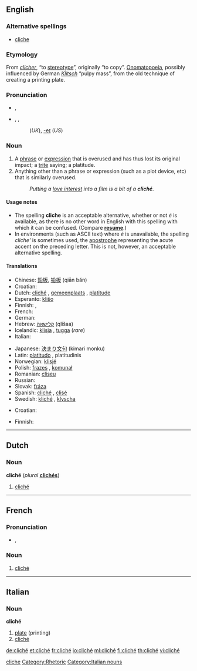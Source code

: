 ==English==

===Alternative spellings===
* [[cliche]]

===Etymology===
From {{etyl|fr}} ''[[clicher]]'', “to [[stereotype]]”, originally “to copy”. [[onomatopoeia|Onomatopoeia]], possibly influenced by German ''[[Klitsch]]'' “pulpy mass”, from the old technique of creating a printing plate.

===Pronunciation===
* {{a|UK}} {{IPA|/ˈkliːʃeɪ/}}, {{SAMPA|/"kli:SeI/}}
* {{a|US}} {{enPR|klē-shāʹ}}, {{IPA|/kliːˈʃeɪ/}}, {{SAMPA|/kli:"SeI/}}
*: {{rhymes|iːʃeɪ}} (''UK''), [[Rhymes:English:-eɪ|-eɪ]] (''US'')

===Noun===
{{wikipedia}}
{{en-noun}}

# A [[phrase]] or [[expression]] that is overused and has thus lost its original impact; a [[trite]] saying; a platitude.
# Anything other than a phrase or expression (such as a plot device, etc) that is similarly overused.
#: ''Putting a [[love interest]] into a film is a bit of a '''cliché'''.''

====Usage notes====
* The spelling '''cliche''' is an acceptable alternative, whether or not ''é'' is available, as there is no other word in English with this spelling with which it can be confused. (Compare '''[[resume]]'''.)
* In environments (such as ASCII text) where ''é'' is unavailable, the spelling ''cliche' '' is sometimes used, the [[apostrophe]] representing the acute accent on the preceding letter. This is not, however, an acceptable alternative spelling.

====Translations====
{{trans-top|overused phrase or expression}}
* Chinese: [[鉛板]], [[铅板]] (qiān bǎn)
* Croatian: {{t-|hr|kliše|m}}
* Dutch: [[#Dutch|cliché]] {{n}}, [[gemeenplaats]] {{f}}, [[platitude]] {{f}}
* Esperanto: [[kliŝo]]
* Finnish: {{t-|fi|klisee}}, {{t-|fi|latteus}}
* French: {{t+|fr|cliché|m}}
* German: {{t+|de|Klischee|n}}
* Hebrew: [[קלישאה]] (qlišaa) {{f}}
* Icelandic: [[klisja]] {{f}}, [[tugga]] {{f}} (''rare'')
* Italian: {{t-|it|cliché|m}}
{{trans-mid}}
* Japanese: [[決まり文句]] (kimari monku)
* Latin: [[platitudo]] {{f}} {{italbrac|nominative}}, platitudinis {{italbrac|genitive}}
* Norwegian: [[klisjé]] {{n}}
* Polish: [[frazes]] {{m}}, [[komunał]] {{m}}
* Romanian: [[clişeu]] {{n}}
* Russian: {{t+|ru|клише|n|tr=klišé|sc=Cyrl}}
* Slovak: [[fráza]] {{f}}
* Spanish: [[#Spanish|cliché]] {{m}}, [[clisé]] {{m}}
* Swedish: [[kliché]] {{c}}, [[klyscha]] {{c}}
{{trans-bottom}}

{{trans-top|anything (other than a phrase) that is overused}}
* Croatian: {{t-|hr|kliše|m}}
{{trans-mid}}
* Finnish: {{t-|fi|klisee}}
{{trans-bottom}}

[[Category:English words spelled with diacritics|cliche]]

----

==Dutch==

===Noun===
'''cliché''' {{n}} (''plural'' '''[[clichés]]''')

# [[cliché#English|cliché]]

----

==French==

===Pronunciation===
* {{IPA|/kliʃe/|lang=fr}}, {{SAMPA|/kli.Se/}}

===Noun===
{{fr-noun|m}}

# [[cliché#English|cliché]]

[[Category:Rhetoric]]

----
==Italian==

===Noun===
'''cliché''' {{m|inv}}

# [[plate]] (printing)
# [[#English|cliché]]

[[Category:Italian nouns]]

[[de:cliché]]
[[et:cliché]]
[[fr:cliché]]
[[io:cliché]]
[[ml:cliché]]
[[fi:cliché]]
[[th:cliché]]
[[vi:cliché]]